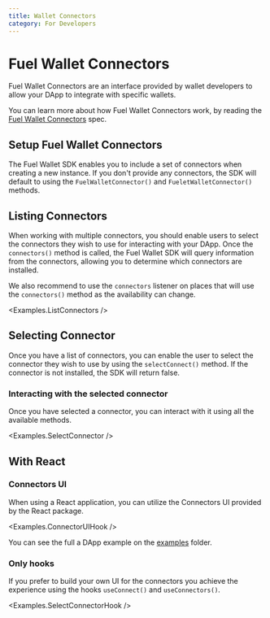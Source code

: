 ```yaml
---
title: Wallet Connectors
category: For Developers
---
```


# Fuel Wallet Connectors

Fuel Wallet Connectors are an interface provided by wallet developers to allow your DApp to integrate with specific wallets.

You can learn more about how Fuel Wallet Connectors work, by reading the [Fuel Wallet Connectors](https://github.com/FuelLabs/fuels-wallet/wiki/Fuel-Wallet-Connectors) spec.

## Setup Fuel Wallet Connectors

The Fuel Wallet SDK enables you to include a set of connectors when creating a new instance. If you don't provide any connectors, the SDK will default to using the `FuelWalletConnector()` and `FueletWalletConnector()` methods.

<CodeImport
  file="../../examples/connectors/ListConnectors.tsx"
  commentBlock="createInstance"
/>

## Listing Connectors

When working with multiple connectors, you should enable users to select the connectors they wish to use for interacting with your DApp. Once the `connectors()` method is called, the Fuel Wallet SDK will query information from the connectors, allowing you to determine which connectors are installed.

We also recommend to use the `connectors` listener on places that will use the `connectors()` method as the availability can change.

<CodeImport
  file="../../examples/connectors/ListConnectors.tsx"
  commentBlock="listConnectors"
/>
<Examples.ListConnectors />

## Selecting Connector

Once you have a list of connectors, you can enable the user to select the connector they wish to use by using the `selectConnect()` method. If the connector is not installed, the SDK will return false.

<CodeImport
  file="../../examples/connectors/SelectConnector.tsx"
  commentBlock="selectConnector"
/>

### Interacting with the selected connector

Once you have selected a connector, you can interact with it using all the available methods.

<CodeImport
  file="../../examples/connectors/SelectConnector.tsx"
  commentBlock="connect"
/>

<Examples.SelectConnector />

## With React

### Connectors UI

When using a React application, you can utilize the Connectors UI provided by the React package.

<Examples.ConnectorUIHook />

You can see the full a DApp example on the [examples](https://github.com/FuelLabs/fuels-wallet/tree/master/examples) folder.

### Only hooks

If you prefer to build your own UI for the connectors you achieve the experience using
the hooks `useConnect()` and `useConnectors()`.

<CodeImport
  file="../../examples/connectors/hooks/SelectConnectorHook.tsx"
  commentBlock="useConnectors"
/>

<Examples.SelectConnectorHook />
